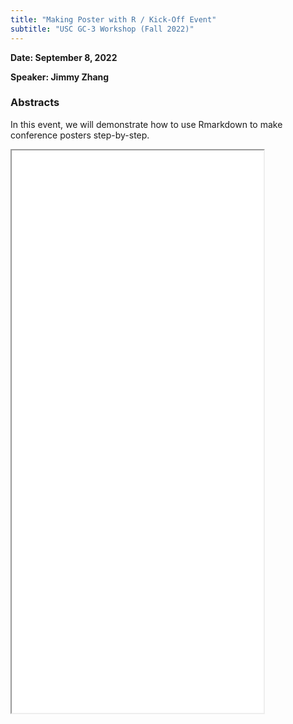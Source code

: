 ```yaml
---
title: "Making Poster with R / Kick-Off Event"
subtitle: "USC GC-3 Workshop (Fall 2022)"
---
```


**Date: September 8, 2022**

**Speaker: Jimmy Zhang**

### Abstracts

In this event, we will demonstrate how to use Rmarkdown to make conference posters step-by-step.

<iframe width="80%" height="900"
src="flyers/2022 Kickoff.pdf"></iframe>

